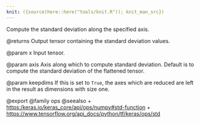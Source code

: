 ```yaml
---
knit: ({source(here::here("tools/knit.R")); knit_man_src})
---
```

Compute the standard deviation along the specified axis.

@returns
    Output tensor containing the standard deviation values.

@param x
Input tensor.

@param axis
Axis along which to compute standard deviation.
Default is to compute the standard deviation of the
flattened tensor.

@param keepdims
If this is set to `True`, the axes which are reduced are left
in the result as dimensions with size one.

@export
@family ops
@seealso
+ <https:/keras.io/keras_core/api/ops/numpy#std-function>
+ <https://www.tensorflow.org/api_docs/python/tf/keras/ops/std>
